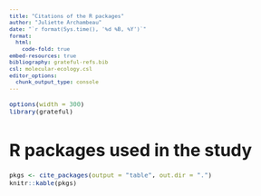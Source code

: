 ```yaml
---
title: "Citations of the R packages"
author: "Juliette Archambeau"
date: "`r format(Sys.time(), '%d %B, %Y')`"
format: 
  html:
    code-fold: true
embed-resources: true
bibliography: grateful-refs.bib
csl: molecular-ecology.csl
editor_options: 
  chunk_output_type: console
---
```


<style type="text/css">
body {
   font-size: 15px;
}
code.r{
  font-size: 11px;
}
pre {
  font-size: 11px
}

table {
  font-size: 11px
}
</style>

```r
options(width = 300)
library(grateful)
```

# R packages used in the study

```r
pkgs <- cite_packages(output = "table", out.dir = ".")
knitr::kable(pkgs)
```